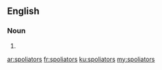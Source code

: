 ==English==

===Noun===
{{head|en|noun plural form}}

# {{plural of|spoliator|lang=en}}

[[ar:spoliators]]
[[fr:spoliators]]
[[ku:spoliators]]
[[my:spoliators]]